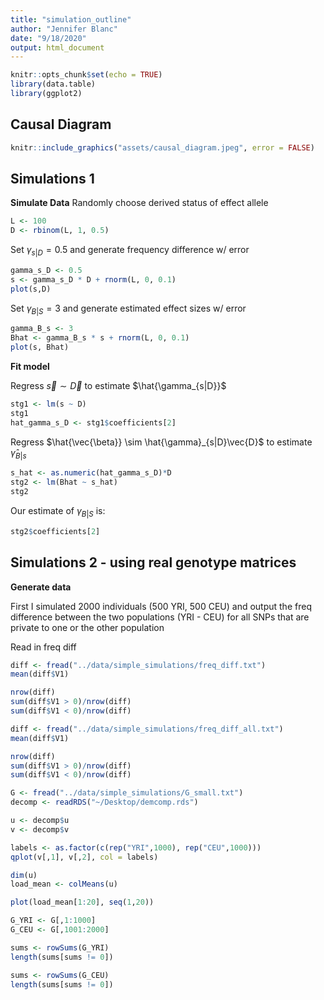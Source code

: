 ```yaml
---
title: "simulation_outline"
author: "Jennifer Blanc"
date: "9/18/2020"
output: html_document
---
```


```r
knitr::opts_chunk$set(echo = TRUE)
library(data.table)
library(ggplot2)
```

## Causal Diagram 

```r
knitr::include_graphics("assets/causal_diagram.jpeg", error = FALSE)
```

## Simulations 1 

**Simulate Data** 
Randomly choose derived status of effect allele
```r
L <- 100
D <- rbinom(L, 1, 0.5)
```

Set $\gamma_{s|D} = 0.5$ and generate frequency difference w/ error    
```r
gamma_s_D <- 0.5
s <- gamma_s_D * D + rnorm(L, 0, 0.1)
plot(s,D)
```

Set $\gamma_{B|S} = 3$ and generate estimated effect sizes w/ error
```r
gamma_B_s <- 3
Bhat <- gamma_B_s * s + rnorm(L, 0, 0.1)
plot(s, Bhat)
```

**Fit model**  

Regress $\vec{s} \sim \vec{D}$ to estimate $\hat{\gamma_{s|D}}$
```r
stg1 <- lm(s ~ D)
stg1
hat_gamma_s_D <- stg1$coefficients[2]
```

Regress $\hat{\vec{\beta}} \sim \hat{\gamma}_{s|D}\vec{D}$ to estimate $\hat{\gamma}_{B|s}$
```r
s_hat <- as.numeric(hat_gamma_s_D)*D
stg2 <- lm(Bhat ~ s_hat)
stg2
```

Our estimate of $\gamma_{B|S}$ is: 
```r
stg2$coefficients[2]
```

## Simulations 2 - using real genotype matrices

**Generate data**  

First I simulated 2000 individuals (500 YRI, 500 CEU) and output the freq difference between the two populations (YRI - CEU) for all SNPs that are private to one or the other population 

Read in freq diff
```r
diff <- fread("../data/simple_simulations/freq_diff.txt")
mean(diff$V1)

nrow(diff)
sum(diff$V1 > 0)/nrow(diff)
sum(diff$V1 < 0)/nrow(diff)
```

```r
diff <- fread("../data/simple_simulations/freq_diff_all.txt")
mean(diff$V1)

nrow(diff)
sum(diff$V1 > 0)/nrow(diff)
sum(diff$V1 < 0)/nrow(diff)
```

```r
G <- fread("../data/simple_simulations/G_small.txt")
decomp <- readRDS("~/Desktop/demcomp.rds")

u <- decomp$u
v <- decomp$v

labels <- as.factor(c(rep("YRI",1000), rep("CEU",1000)))
qplot(v[,1], v[,2], col = labels)
```

```r
dim(u)
load_mean <- colMeans(u)

plot(load_mean[1:20], seq(1,20))
```

```r
G_YRI <- G[,1:1000]
G_CEU <- G[,1001:2000]

sums <- rowSums(G_YRI)
length(sums[sums != 0])

sums <- rowSums(G_CEU)
length(sums[sums != 0])
```

